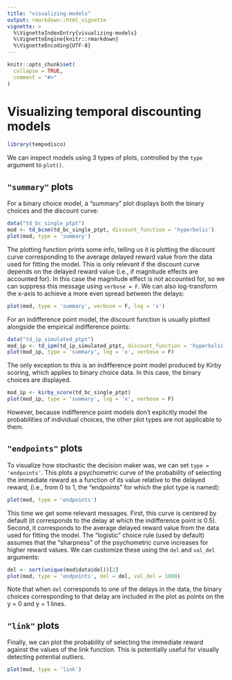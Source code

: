 ```yaml
---
title: "visualizing-models"
output: rmarkdown::html_vignette
vignette: >
  %\VignetteIndexEntry{visualizing-models}
  %\VignetteEngine{knitr::rmarkdown}
  %\VignetteEncoding{UTF-8}
---
```


```r
knitr::opts_chunk$set(
  collapse = TRUE,
  comment = "#>"
)
```

# Visualizing temporal discounting models

```r
library(tempodisco)
```

We can inspect models using 3 types of plots, controlled by the `type` argument to `plot()`.

## `"summary"` plots
 
For a binary choice model, a "summary" plot displays both the binary choices and the discount curve:

```r
data("td_bc_single_ptpt")
mod <- td_bcnm(td_bc_single_ptpt, discount_function = 'hyperbolic')
plot(mod, type = 'summary')
```

The plotting function prints some info, telling us it is plotting the discount curve corresponding to the average delayed reward value from the data used for fitting the model. This is only relevant if the discount curve depends on the delayed reward value (i.e., if magnitude effects are accounted for). In this case the magnitude effect is not accounted for, so we can suppress this message using `verbose = F`. We can also log-transform the x-axis to achieve a more even spread between the delays:

```r
plot(mod, type = 'summary', verbose = F, log = 'x')
```

For an indifference point model, the discount function is usually plotted alongside the empirical indifference points:

```r
data("td_ip_simulated_ptpt")
mod_ip <- td_ipm(td_ip_simulated_ptpt, discount_function = 'hyperbolic')
plot(mod_ip, type = 'summary', log = 'x', verbose = F)
```

The only exception to this is an indifference point model produced by Kirby scoring, which applies to binary choice data. In this case, the binary choices are displayed.

```r
mod_ip <- kirby_score(td_bc_single_ptpt)
plot(mod_ip, type = 'summary', log = 'x', verbose = F)
```

However, because indifference point models don't explicitly model the probabilities of individual choices, the other plot types are not applicable to them.

## `"endpoints"` plots

To visualize how stochastic the decision maker was, we can set `type = 'endpoints'`. This plots a psychometric curve of the probability of selecting the immediate reward as a function of its value relative to the delayed reward, (i.e., from 0 to 1, the "endpoints" for which the plot type is named):

```r
plot(mod, type = 'endpoints')
```

This time we get some relevant messages. First, this curve is centered by default (it corresponds to the delay at which the indifference point is 0.5). Second, it corresponds to the average delayed reward value from the data used for fitting the model. The "logistic" choice rule (used by default) assumes that the "sharpness" of the psychometric curve increases for higher reward values. We can customize these using the `del` and `val_del` arguments:

```r
del <- sort(unique(mod$data$del))[2]
plot(mod, type = 'endpoints', del = del, val_del = 1000)
```

Note that when `del` corresponds to one of the delays in the data, the binary choices corresponding to that delay are included in the plot as points on the y = 0 and y = 1 lines.

## `"link"` plots

Finally, we can plot the probability of selecting the immediate reward against the values of the link function. This is potentially useful for visually detecting potential outliers.

```r
plot(mod, type = 'link')
```
